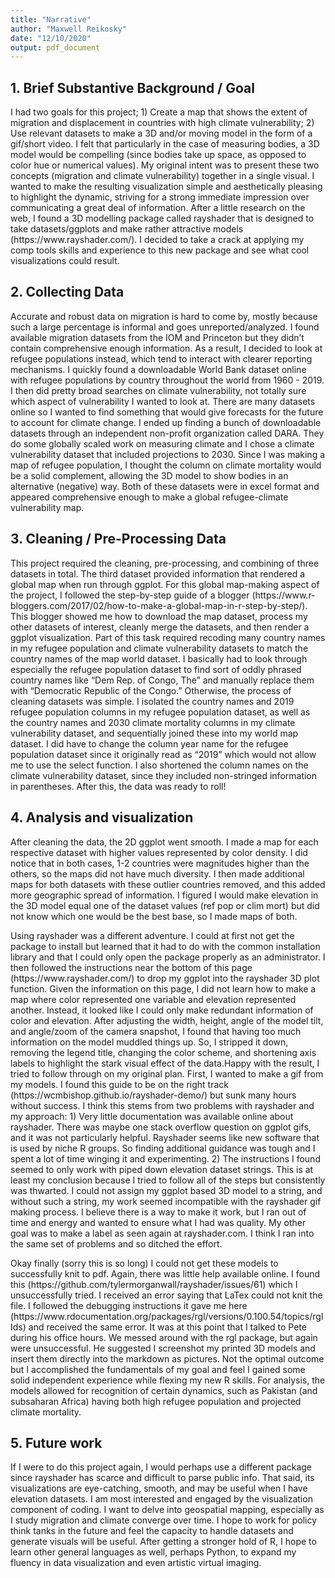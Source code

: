 ---
title: "Narrative"
author: "Maxwell Reikosky"
date: "12/10/2020"
output: pdf_document
---

## 1. Brief Substantive Background / Goal

I had two goals for this project; 1) Create a map that shows the extent of migration and displacement in countries with high climate vulnerability; 2) Use relevant datasets to make a 3D and/or moving model in the form of a gif/short video. I felt that particularly in the case of measuring bodies, a 3D model would be compelling (since bodies take up space, as opposed to color hue or numerical values). My original intent was to present these two concepts (migration and climate vulnerability) together in a single visual. I wanted to make the resulting visualization simple and aesthetically pleasing to highlight the dynamic, striving for a strong immediate impression over communicating a great deal of information. After a little research on the web, I found a 3D modelling package called rayshader that is designed to take datasets/ggplots and make rather attractive models (https://www.rayshader.com/). I decided to take a crack at applying my comp tools skills and experience to this new package and see what cool visualizations could result. 

## 2. Collecting Data

Accurate and robust data on migration is hard to come by, mostly because such a large percentage is informal and goes unreported/analyzed. I found available migration datasets from the IOM and Princeton but they didn't contain comprehensive enough information. As a result, I decided to look at refugee populations instead, which tend to interact with clearer reporting mechanisms. I quickly found a downloadable World Bank dataset online with refugee populations by country throughout the world from 1960 - 2019. I then did pretty broad searches on climate vulnerability, not totally sure which aspect of vulnerability I wanted to look at. There are many datasets online so I wanted to find something that would give forecasts for the future to account for climate change. I ended up finding a bunch of downloadable datasets through an independent non-profit organization called DARA. They do some globally scaled work on measuring climate and I chose a climate vulnerability dataset that included projections to 2030. Since I was making a map of refugee population, I thought the column on climate mortality would be a solid complement, allowing the 3D model to show bodies in an alternative (negative) way. Both of these datasets were in excel format and appeared comprehensive enough to make a global refugee-climate vulnerability map.

## 3. Cleaning / Pre-Processing Data

This project required the cleaning, pre-processing, and combining of three datasets in total. The third dataset provided information that rendered a global map when run through ggplot. For this global map-making aspect of the project, I followed the step-by-step guide of a blogger (https://www.r-bloggers.com/2017/02/how-to-make-a-global-map-in-r-step-by-step/). This blogger showed me how to download the map dataset, process my other datasets of interest, cleanly merge the datasets, and then render a ggplot visualization. Part of this task required recoding many country names in my refugee population and climate vulnerability datasets to match the country names of the map world dataset. I basically had to look through especially the refugee population dataset to find sort of oddly phrased country names like "Dem Rep. of Congo, The" and manually replace them with "Democratic Republic of the Congo." Otherwise, the process of cleaning datasets was simple. I isolated the country names and 2019 refugee population columns in my refugee population dataset, as well as the country names and 2030 climate mortality columns in my climate vulnerability dataset, and sequentially joined these into my world map dataset. I did have to change the column year name for the refugee population dataset since it originally read as "2019" which would not allow me to use the select function. I also shortened the column names on the climate vulnerability dataset, since they included non-stringed information in parentheses. After this, the data was ready to roll!

## 4. Analysis and visualization

After cleaning the data, the 2D ggplot went smooth. I made a map for each respective dataset with higher values represented by color density. I did notice that in both cases, 1-2 countries were magnitudes higher than the others, so the maps did not have much diversity. I then made additional maps for both datasets with these outlier countries removed, and this added more geographic spread of information. I figured I would make elevation in the 3D model equal one of the dataset values (ref pop or clim mort) but did not know which one would be the best base, so I made maps of both. 

Using rayshader was a different adventure. I could at first not get the package to install but learned that it had to do with the common installation library and that I could only open the package properly as an administrator. I then followed the instructions near the bottom of this page (https://www.rayshader.com/) to drop my ggplot into the rayshader 3D plot function. Given the information on this page, I did not learn how to make a map where color represented one variable and elevation represented another. Instead, it looked like I could only make redundant information of color and elevation. After adjusting the width, height, angle of the model tilt, and angle/zoom of the camera snapshot, I found that having too much information on the model muddled things up. So, I stripped it down, removing the legend title, changing the color scheme, and shortening axis labels to highlight the stark visual effect of the data.Happy with the result, I tried to follow through on my original plan. First, I wanted to make a gif from my models. I found this guide to be on the right track (https://wcmbishop.github.io/rayshader-demo/) but sunk many hours without success. I think this stems from two problems with rayshader and my approach: 1) Very little documentation was available online about rayshader. There was maybe one stack overflow question on ggplot gifs, and it was not particularly helpful. Rayshader seems like new software that is used by niche R groups. So finding additional guidance was tough and I spent a lot of time winging it and experimenting. 2) The instructions I found seemed to only work with piped down elevation dataset strings. This is at least my conclusion because I tried to follow all of the steps but consistently was thwarted. I could not assign my  ggplot based 3D model to a string, and without such a string, my work seemed incompatible with the rayshader gif making process. I believe there is a way to make it work, but I ran out of time and energy and wanted to ensure what I had was quality. My other goal was to make a label as seen again at rayshader.com. I think I ran into the same set of problems and so ditched the effort.

Okay finally (sorry this is so long) I could not get these models to successfully knit to pdf. Again, there was little help available online. I found this (https://github.com/tylermorganwall/rayshader/issues/61) which I unsuccessfully tried. I received an error saying that LaTex could not knit the file. I followed the debugging instructions it gave me here (https://www.rdocumentation.org/packages/rgl/versions/0.100.54/topics/rglIds) and received the same error. It was at this point that I talked to Pete during his office hours. We messed around with the rgl package, but again were unsuccessful. He suggested I screenshot my printed 3D models and insert them directly into the markdown as pictures. Not the optimal outcome but I accomplished the fundamentals of my goal and feel I gained some solid independent experience while flexing my new R skills. For analysis, the models allowed for recognition of certain dynamics, such as Pakistan (and subsaharan Africa) having both high refugee population and projected climate mortality.

## 5. Future work

If I were to do this project again, I would perhaps use a different package since rayshader has scarce and difficult to parse public info. That said, its visualizations are eye-catching, smooth, and may be useful when I have elevation datasets. I am most interested and engaged by the visualization component of coding. I want to delve into geospatial mapping, especially as I study migration and climate converge over time. I hope to work for policy think tanks in the future and feel the capacity to handle datasets and generate visuals will be useful. After getting a stronger hold of R, I hope to learn other general languages as well, perhaps Python, to expand my fluency in data visualization and even artistic virtual imaging.
   
